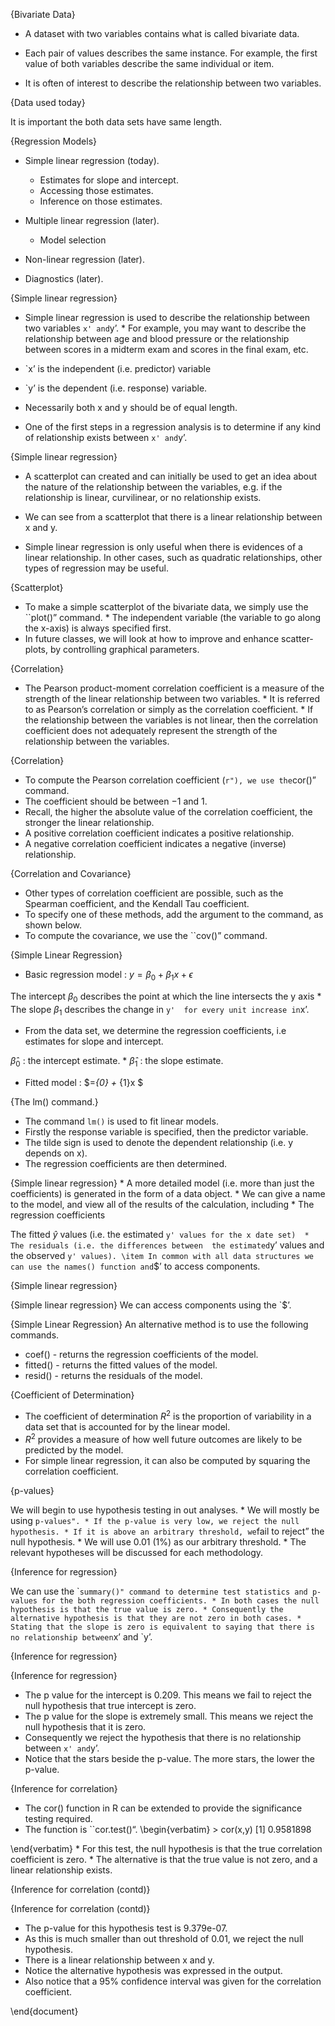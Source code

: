 
<p>

{Bivariate Data}


* A dataset with two variables contains what is called bivariate data.

* Each pair of values describes the same instance. For example, the first value of both variables describe the same individual or item.
    
* It is often of interest to describe the relationship between two variables.


<p>

{Data used today}

\begin{verbatim}
>x<-c(5.98, 8.80, 6.89, 8.49, 8.48, 7.47,
    7.97,5.94, 7.32, 6.64, 6.94, 3.51)
>
>
>y<-c(5.56, 7.80, 6.13, 8.15, 7.95, 7.87,
    8.03, 5.67, 7.11, 6.65, 7.02, 3.88)

\end{verbatim}
It is important the both data sets have same length.
\begin{verbatim}
>length(x)
>length(y)

\end{verbatim}


<p>
{Regression Models}


* Simple linear regression (today).
    
    * Estimates for slope and intercept.
    * Accessing those estimates.
    * Inference on those estimates.
    
* Multiple linear regression (later).
    
    * Model selection
    
* Non-linear regression (later).
* Diagnostics (later).


<p>
{Simple linear regression}

* Simple linear regression is used to describe the relationship
between two variables `x' and `y'. * For example, you may want to describe the
relationship between age and blood pressure or the relationship
between scores in a midterm exam and scores in the final exam,
etc.
* `x' is the independent (i.e. predictor) variable
* `y' is the dependent (i.e. response) variable.
* Necessarily both x and y should be of equal length.

* One of the first steps in a regression analysis is to determine if any
kind of relationship exists between `x' and `y'.





<p>
{Simple linear regression}


* A scatterplot can created and can initially be used to get an idea
about the nature of the relationship between the variables, e.g. if
the relationship is linear, curvilinear, or no relationship exists.

* We can see from a scatterplot that there is a linear relationship
between x and y.

* Simple linear regression is only useful when there is evidences of a linear relationship.
In other cases, such as quadratic relationships, other types of regression may be useful.



<p>

{Scatterplot}

* To make a simple scatterplot of the bivariate data, we simply use the
``plot()" command. * The independent variable (the variable to go along the x-axis) is always specified first.
\begin{verbatim}
>plot(x,y)
\end{verbatim}
* In future classes, we will look at how to improve and enhance scatter-plots, by controlling graphical parameters.



<p>
{Correlation}


* The Pearson product-moment correlation coefficient is a measure of the strength of the linear relationship between two variables. *  It is referred to as Pearson's correlation or simply as the correlation coefficient. * If the relationship between the variables is not linear, then the correlation coefficient does not adequately represent the strength of the relationship between the variables.



<p>



{Correlation}

* To compute the Pearson correlation coefficient (``r"), we use the ``cor()" command.
\begin{verbatim}
> cor(x,y)
[1] 0.9581898
\end{verbatim}
* The coefficient should be between $-1$ and $1$.
* Recall, the higher the absolute value of the correlation coefficient, the stronger the linear relationship.
* A positive correlation coefficient indicates a positive relationship.
* A negative correlation coefficient indicates a negative (inverse) relationship.



{Correlation and Covariance}

* Other types of correlation coefficient are possible, such as the Spearman coefficient, and the Kendall Tau coefficient.
* To specify one of these methods, add the argument to the command, as shown below.
 \begin{verbatim}
> cor(x,y,method="kendall")
[1] 0.7878788
> cor(x,y,method="spearman")
[1] 0.909091
\end{verbatim}

* To compute the covariance, we use the ``cov()" command.
\begin{verbatim}
> cov(x,y)
[1] 1.824429
\end{verbatim}



<p>

{Simple Linear Regression}




* Basic regression model :
$y=\beta_{0} + \beta_{1}x + \epsilon$

\item
The intercept $\beta_{0}$ describes the point at which the line intersects
the y axis
* The slope $\beta_{1}$ describes the change in `y'  for every unit increase in `x'.

* From the data set, we determine the regression coefficients, i.e estimates for slope and intercept.


\item
 $\hat{\beta}_{0}$ : the intercept estimate.
* $\hat{\beta}_{1}$ : the slope estimate.

* Fitted model : $\hat{y}=\hat{\beta}_{0} + \hat{\beta}_{1}x $





<p>

{The lm() command.}

* The command ``lm()`` is used to fit linear models. 
* Firstly the response variable is specified, then the predictor variable. 
* The tilde sign is used to denote the dependent relationship (i.e. y depends on x).
* The regression coefficients are then determined.

\begin{verbatim}
> lm(y~x)

Call:
lm(formula = y ~ x)

Coefficients:
(Intercept)            x
     0.7812       0.8581
\end{verbatim}


<p>

{Simple linear regression}
 * A more detailed model (i.e. more than just the coefficients) is generated in the form of a data object. 
* We can give a name to the model, and view all of the results of the calculation, including 
* The regression coefficients \item
The fitted $\hat{y}$ values (i.e. the estimated `y' values for the x date set) 
* The residuals (i.e. the differences between  the estimated `y' values and the observed `y' values). \item
In common with all data structures we can use the names() function and `\$' to access components.

<p>

{Simple linear regression}

\begin{verbatim}
> fit1 = lm(y~x)
>
> names(fit1)
 [1] "coefficients"  "residuals"
 [3] "effects"       "rank"
 [5] "fitted.values" "assign"
 [7] "qr"            "df.residual"
 [9] "xlevels"       "call"
[11] "terms"         "model"
>
>summary(fit1)
\end{verbatim}



<p>

{Simple linear regression}
We can access components using the `\$'.
\begin{verbatim}
>
> fit1$coefficients
(Intercept)           x
  0.7812216   0.8580521

>
> fit1$coefficients[1]  #intercept
(Intercept)
  0.7812216
>
> fit1$coefficients[2] #slope
       x
0.8580521
\end{verbatim}


<p>

{Simple Linear Regression}
An alternative method is to use the following commands.

* coef() - returns the regression coefficients of the model.
* fitted() - returns the fitted values of the model.
* resid() - returns the residuals of the model.



 \begin{verbatim}
 > coef(fit1)
(Intercept)           x
  0.7812216   0.8580521
\end{verbatim}




<p>

{Coefficient of Determination}

* The coefficient of determination $R^2$ is  the proportion of variability in a data set
that is accounted for by the linear model.
* $R^2$ provides a measure of how well future outcomes are likely to be predicted by the model.
* For simple linear regression, it can also be computed by squaring the correlation coefficient.


\begin{verbatim}
> summary(fit1)$r.squared
[1] 0.9181277
\end{verbatim}




<p>

{p-values}

\item
We will begin to use hypothesis testing in out analyses.
* We will mostly be using ``p-values".
* If the p-value is very low, we reject the null hypothesis.
* If it is above an arbitrary threshold, we ``fail to reject" the null hypothesis.
* We will use 0.01 (1\%) as our arbitrary threshold.
* The relevant hypotheses will be discussed for each methodology.



<p>

{Inference for regression}

\item
We can use the ``summary()" command to determine
test statistics and p-values for the both
regression coefficients.
* In both cases the null hypothesis is that the true value is zero.
* Consequently the alternative hypothesis is that they are not zero in both cases.
* Stating that the slope is zero is equivalent to saying that there is no relationship between `x' and `y'.


<p>

{Inference for regression}
\begin{verbatim}
> summary(fit1)

Call:
lm(formula = y ~ x)

Residuals:
     Min       1Q   Median       3Q      Max
-0.56320 -0.24413  0.06588  0.19946  0.67913

Coefficients:
        Estimate Std. Error t value Pr(>|t|)
(Int.)  0.78122    0.58121   1.344    0.209
x       0.85805    0.08103  10.590 9.38e-07 ***

.....

\end{verbatim}

<p>

{Inference for regression}

* The p value for the intercept is 0.209. This means we fail to reject the null hypothesis that true intercept is zero.
* The p value for the slope is extremely small. This means we reject the null hypothesis that it is zero.
* Consequently we reject the hypothesis that there is no relationship between `x' and `y'.
* Notice that the stars beside the p-value. The more stars, the lower the p-value.




<p>
{Inference for correlation}


* The cor() function in R can be extended to provide the significance testing required. 
* The function is ``cor.test()".
\begin{verbatim}
> cor(x,y)
[1] 0.9581898

\end{verbatim}
* For this test, the null hypothesis is that the true correlation coefficient is zero.
* The alternative is that the true value is not zero, and a linear relationship exists.




<p>
{Inference for correlation (contd)}
\begin{verbatim}

> cor.test(x,y)

        Pearson's product-moment correlation

data:  x and y
t = 10.5897, df = 10, p-value = 9.379e-07
alternative hypothesis: true correlation is not equal to 0
95 percent confidence interval:
 0.8537967 0.9885056
sample estimates:
      cor
0.9581898 

\end{verbatim}


<p>
{Inference for correlation (contd)}

* The p-value for this hypothesis test is 9.379e-07.
* As this is much smaller than out threshold of 0.01, we reject the null hypothesis.
* There is a linear relationship between x and y.
* Notice the alternative hypothesis was expressed in the output.
* Also notice that a 95\% confidence interval was given for the correlation coefficient.


\end{document}

